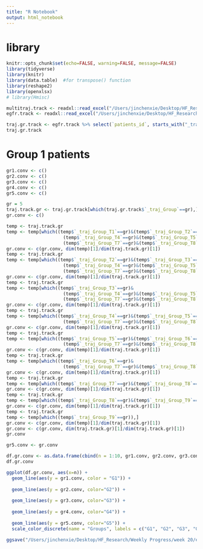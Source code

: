 ```yaml
---
title: "R Notebook"
output: html_notebook
---
```


# library
```r
knitr::opts_chunk$set(echo=FALSE, warning=FALSE, message=FALSE)
library(tidyverse)
library(knitr)
library(data.table)  #for transpose() function
library(reshape2)
library(openxlsx)
# library(Hmisc)
```


```r
multitraj.track <- readxl::read_excel("/Users/jinchenxie/Desktop/HF_Research/Weekly Progress/week 18/traj_results/multi_no_tcov.xlsx")
egfr.track <- readxl::read_excel("/Users/jinchenxie/Desktop/HF_Research/Weekly Progress/week 18/traj_results/egfr_single.xlsx")
```

```r
traj.gr.track <- egfr.track %>% select(`patients_id`, starts_with("_traj_Group"))
traj.gr.track
```

# Group 1 patients

```r
gr1.conv <- c()
gr2.conv <- c()
gr3.conv <- c()
gr4.conv <- c()
gr5.conv <- c()
```

```r
gr = 5
traj.track.gr <- traj.gr.track[which(traj.gr.track$`_traj_Group`==gr),]
gr.conv <- c()
```


```r
temp <- traj.track.gr
temp <- temp[which((temp$`_traj_Group_T1`==gr)&(temp$`_traj_Group_T2`==gr)&(temp$`_traj_Group_T3`==gr)&
                     (temp$`_traj_Group_T4`==gr)&(temp$`_traj_Group_T5`==gr)&(temp$`_traj_Group_T6`==gr)&
                     (temp$`_traj_Group_T7`==gr)&(temp$`_traj_Group_T8`==gr)&(temp$`_traj_Group_T9`==gr)),]
gr.conv <- c(gr.conv, dim(temp)[1]/dim(traj.track.gr)[1])
temp <- traj.track.gr
temp <- temp[which((temp$`_traj_Group_T2`==gr)&(temp$`_traj_Group_T3`==gr)&
                     (temp$`_traj_Group_T4`==gr)&(temp$`_traj_Group_T5`==gr)&(temp$`_traj_Group_T6`==gr)&
                     (temp$`_traj_Group_T7`==gr)&(temp$`_traj_Group_T8`==gr)&(temp$`_traj_Group_T9`==gr)),]
gr.conv <- c(gr.conv, dim(temp)[1]/dim(traj.track.gr)[1])
temp <- traj.track.gr
temp <- temp[which((temp$`_traj_Group_T3`==gr)&
                     (temp$`_traj_Group_T4`==gr)&(temp$`_traj_Group_T5`==gr)&(temp$`_traj_Group_T6`==gr)&
                     (temp$`_traj_Group_T7`==gr)&(temp$`_traj_Group_T8`==gr)&(temp$`_traj_Group_T9`==gr)),]
gr.conv <- c(gr.conv, dim(temp)[1]/dim(traj.track.gr)[1])
temp <- traj.track.gr
temp <- temp[which((temp$`_traj_Group_T4`==gr)&(temp$`_traj_Group_T5`==gr)&(temp$`_traj_Group_T6`==gr)&
                     (temp$`_traj_Group_T7`==gr)&(temp$`_traj_Group_T8`==gr)&(temp$`_traj_Group_T9`==gr)),]
gr.conv <- c(gr.conv, dim(temp)[1]/dim(traj.track.gr)[1])
temp <- traj.track.gr
temp <- temp[which((temp$`_traj_Group_T5`==gr)&(temp$`_traj_Group_T6`==gr)&
                     (temp$`_traj_Group_T7`==gr)&(temp$`_traj_Group_T8`==gr)&(temp$`_traj_Group_T9`==gr)),]
gr.conv <- c(gr.conv, dim(temp)[1]/dim(traj.track.gr)[1])
temp <- traj.track.gr
temp <- temp[which((temp$`_traj_Group_T6`==gr)&
                     (temp$`_traj_Group_T7`==gr)&(temp$`_traj_Group_T8`==gr)&(temp$`_traj_Group_T9`==gr)),]
gr.conv <- c(gr.conv, dim(temp)[1]/dim(traj.track.gr)[1])
temp <- traj.track.gr
temp <- temp[which((temp$`_traj_Group_T7`==gr)&(temp$`_traj_Group_T8`==gr)&(temp$`_traj_Group_T9`==gr)),]
gr.conv <- c(gr.conv, dim(temp)[1]/dim(traj.track.gr)[1])
temp <- traj.track.gr
temp <- temp[which((temp$`_traj_Group_T8`==gr)&(temp$`_traj_Group_T9`==gr)),]
gr.conv <- c(gr.conv, dim(temp)[1]/dim(traj.track.gr)[1])
temp <- traj.track.gr
temp <- temp[which((temp$`_traj_Group_T9`==gr)),]
gr.conv <- c(gr.conv, dim(temp)[1]/dim(traj.track.gr)[1])
gr.conv <- c(gr.conv, dim(traj.track.gr)[1]/dim(traj.track.gr)[1])
gr.conv

```

```r
gr5.conv <- gr.conv
```


```r
df.gr.conv <- as.data.frame(cbind(n = 1:10, gr1.conv, gr2.conv, gr3.conv, gr4.conv, gr5.conv))
df.gr.conv
```

```r
ggplot(df.gr.conv, aes(x=n)) + 
  geom_line(aes(y = gr1.conv, color = "G1")) + 
  
  geom_line(aes(y = gr2.conv, color="G2")) + 
  
  geom_line(aes(y = gr3.conv, color="G3")) + 
  
  geom_line(aes(y = gr4.conv, color="G4")) + 
  
  geom_line(aes(y = gr5.conv, color="G5")) + 
  scale_color_discrete(name = "Groups", labels = c("G1", "G2", "G3", "G4", "G5")) + scale_x_continuous(10) + ylab("% of patients converged to the final group assignment")

ggsave("/Users/jinchenxie/Desktop/HF_Research/Weekly Progress/week 20/egfr traj convergence plot.png", width = 7, height = 4)
```

